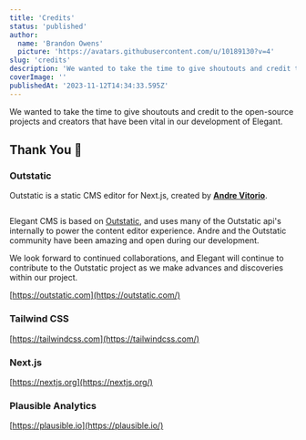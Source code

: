```yaml
---
title: 'Credits'
status: 'published'
author:
  name: 'Brandon Owens'
  picture: 'https://avatars.githubusercontent.com/u/10189130?v=4'
slug: 'credits'
description: 'We wanted to take the time to give shoutouts and credit to the open-source projects and creators that have been vital in our development of Elegant.'
coverImage: ''
publishedAt: '2023-11-12T14:34:33.595Z'
---
```


We wanted to take the time to give shoutouts and credit to the open-source projects and creators that have been vital in our development of Elegant.

## Thank You 💜

### Outstatic

Outstatic is a static CMS editor for Next.js, created by [**Andre Vitorio**](https://twitter.com/andrevitorio).



<div class="my-8 shadow-xl"><img class="rounded-xl" src="/api/images/screenshot-2023-11-12-110004-QzNj.png" alt=""></div>



Elegant CMS is based on [Outstatic](https://github.com/avitorio/outstatic), and uses many of the Outstatic api's internally to power the content editor experience. Andre and the Outstatic community have been amazing and open during our development.

We look forward to continued collaborations, and Elegant will continue to contribute to the Outstatic project as we make advances and discoveries within our project.

[https://outstatic.com](https://outstatic.com/)

### Tailwind CSS



[https://tailwindcss.com](https://tailwindcss.com/)

### Next.js



[https://nextjs.org](https://nextjs.org/)

### Plausible Analytics



[https://plausible.io](https://plausible.io/)

